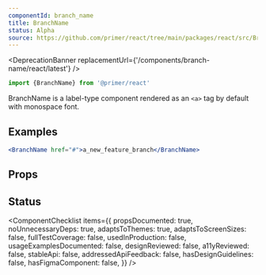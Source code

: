 ```yaml
---
componentId: branch_name
title: BranchName
status: Alpha
source: https://github.com/primer/react/tree/main/packages/react/src/BranchName/BranchName.tsx
---
```



<DeprecationBanner replacementUrl={'/components/branch-name/react/latest'} />

```js
import {BranchName} from '@primer/react'
```

BranchName is a label-type component rendered as an `<a>` tag by default with monospace font.

## Examples

```jsx live
<BranchName href="#">a_new_feature_branch</BranchName>
```

## Props

<ComponentProps data={data} />

## Status

<ComponentChecklist
  items={{
    propsDocumented: true,
    noUnnecessaryDeps: true,
    adaptsToThemes: true,
    adaptsToScreenSizes: false,
    fullTestCoverage: false,
    usedInProduction: false,
    usageExamplesDocumented: false,
    designReviewed: false,
    a11yReviewed: false,
    stableApi: false,
    addressedApiFeedback: false,
    hasDesignGuidelines: false,
    hasFigmaComponent: false,
  }}
/>
